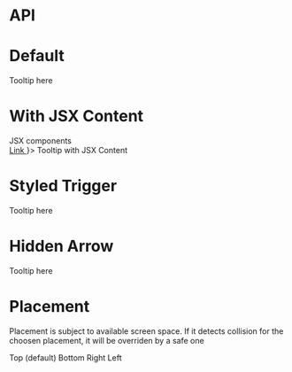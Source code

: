 

<Meta title="Tooltip" component={Tooltip} />

# API

<Props of={Tooltip} />

# Default

<Preview>
  <Story name="Default">     
     <Tooltip text="Consectetur nam repellendus exercitationem explicabo, quo aliquid"> Tooltip here </Tooltip>
  </Story>  
</Preview>
 

# With JSX Content

<Preview>
  <Story name="With JSX Content">
       <Tooltip text={
        <>
          <Text is="p" color="white" small className={'w-72'}>
            JSX components <br />
            <a href="#" className="underline text-link"> Link </a>
          </Text>
        </>
      }> 
        Tooltip with JSX Content
      </Tooltip>
  </Story>  
</Preview>


# Styled Trigger
<Preview>
  <Story name="Styled Trigger">
      <Tooltip className="underline text-link" text={"Consectetur nam repellendus exercitationem explicabo, quo aliquid"}> Tooltip here
      </Tooltip>
  </Story>  
</Preview>

# Hidden Arrow

<Preview>
  <Story name="Hidden Arrow">
      <Tooltip hideArrow  text={"Consectetur nam repellendus exercitationem explicabo, quo aliquid"}>  Tooltip here
      </Tooltip>
  </Story>  
</Preview>

# Placement

Placement is subject to available screen space. If it detects collision for the choosen placement, it will be overriden by a safe one 

<Preview>
  <Story name="Placement">
    <div className="flex gap-6"> 
        <Tooltip placement="top"  text={"Consectetur nam repellendus exercitationem explicabo, quo aliquid"}>  Top (default)
        </Tooltip>
        <Tooltip placement="bottom"  text={"Consectetur nam repellendus exercitationem explicabo, quo aliquid"}>  Bottom
        </Tooltip>
        <Tooltip placement="right"  text={"Consectetur nam repellendus exercitationem explicabo, quo aliquid"}>  Right
        </Tooltip> 
        <Tooltip placement="left"  text={"Consectetur nam repellendus exercitationem explicabo, quo aliquid"}>  Left
        </Tooltip> 
    </div>
  </Story>  
</Preview>